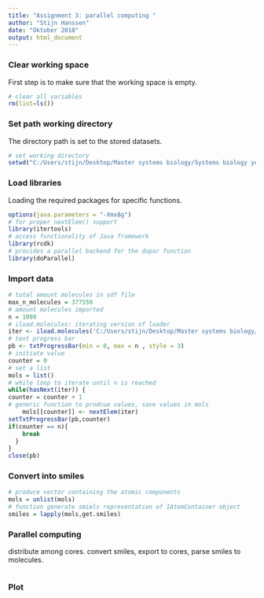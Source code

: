 ```yaml
---
title: "Assignment 3: parallel computing "
author: "Stijn Hanssen"
date: "Oktober 2018"
output: html_document
---
```


### Clear working space
First step is to make sure that the working space is empty.
```r
# clear all variables
rm(list=ls()) 
```

### Set path working directory
The directory path is set to the stored datasets.
```r
# set working directory
setwd("C:/Users/stijn/Desktop/Master systems biology/Systems biology year 2/scientific computing/parallelprocessing") 
```

### Load libraries
Loading the required packages for specific functions. 
```r
options(java.parameters = "-Xmx8g")
# for proper nextElem() support
library(itertools) 
# access functionality of Java framework
library(rcdk)
# provides a parallel backend for the dopar function
library(doParallel)
```

### Import data

```r
# total amount molecules in sdf file
max_n_molecules = 377550
# amount molecules imported
n = 1000
# iload.molecules: iterating version of loader
iter <- iload.molecules('C:/Users/stijn/Desktop/Master systems biology/Systems biology year 2/scientific computing/parallelprocessing/aid624202.sdf', type='sdf')
# text progress bar
pb <- txtProgressBar(min = 0, max = n , style = 3)
# initiate value
counter = 0 
# set a list
mols = list()
# while loop to iterate until n is reached
while(hasNext(iter)) {
counter = counter + 1
# generic function to prodcue values, save values in mols    
    mols[[counter]] <- nextElem(iter)
setTxtProgressBar(pb,counter)
if(counter == n){
    break
  }
}
close(pb)
```

### Convert into smiles

```r
# produce vector containing the atomic components
mols = unlist(mols)
# function generate smiels representation of IAtomContainer object
smiles = lapply(mols,get.smiles)
```

### Parallel computing
distribute among cores. convert smiles, export to cores, parse smiles to molecules.
```r

```

### Plot

```r

```
